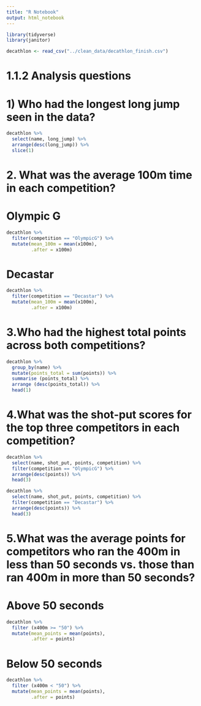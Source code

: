 ```yaml
---
title: "R Notebook"
output: html_notebook
---
```


```r
library(tidyverse)
library(janitor)
```

```r
decathlon <- read_csv("../clean_data/decathlon_finish.csv")
```

# 1.1.2 Analysis questions

# 1) Who had the longest long jump seen in the data?

```r
decathlon %>% 
  select(name, long_jump) %>% 
  arrange(desc(long_jump)) %>% 
  slice(1)
```

# 2. What was the average 100m time in each competition?

# Olympic G

```r
decathlon %>% 
  filter(competition == "OlympicG") %>% 
  mutate(mean_100m = mean(x100m),
         .after = x100m)
```

# Decastar 

```r
decathlon %>% 
  filter(competition == "Decastar") %>% 
  mutate(mean_100m = mean(x100m),
         .after = x100m)
```

# 3.Who had the highest total points across both competitions?

```r
decathlon %>% 
  group_by(name) %>% 
  mutate(points_total = sum(points)) %>% 
  summarise (points_total) %>% 
  arrange (desc(points_total)) %>% 
  head(1)
```

# 4.What was the shot-put scores for the top three competitors in each competition?

```r
decathlon %>% 
  select(name, shot_put, points, competition) %>% 
  filter(competition == "OlympicG") %>% 
  arrange(desc(points)) %>% 
  head(3)
```

```r
decathlon %>% 
  select(name, shot_put, points, competition) %>% 
  filter(competition == "Decastar") %>% 
  arrange(desc(points)) %>% 
  head(3)
```

# 5.What was the average points for competitors who ran the 400m in less than 50 seconds vs. those than ran 400m in more than 50 seconds?

# Above 50 seconds

```r
decathlon %>% 
  filter (x400m >= "50") %>% 
  mutate(mean_points = mean(points),
         .after = points)
```

# Below 50 seconds
```r
decathlon %>% 
  filter (x400m < "50") %>% 
  mutate(mean_points = mean(points),
         .after = points)
```

